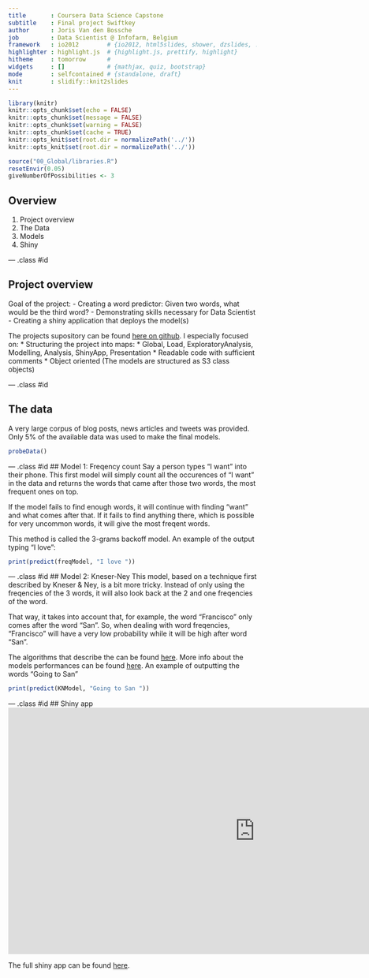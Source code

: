 ```yaml
---
title       : Coursera Data Science Capstone
subtitle    : Final project Swiftkey
author      : Joris Van den Bossche
job         : Data Scientist @ Infofarm, Belgium
framework   : io2012        # {io2012, html5slides, shower, dzslides, ...}
highlighter : highlight.js  # {highlight.js, prettify, highlight}
hitheme     : tomorrow      # 
widgets     : []            # {mathjax, quiz, bootstrap}
mode        : selfcontained # {standalone, draft}
knit        : slidify::knit2slides
---
```


```r
library(knitr)
knitr::opts_chunk$set(echo = FALSE)
knitr::opts_chunk$set(message = FALSE)
knitr::opts_chunk$set(warning = FALSE)
knitr::opts_chunk$set(cache = TRUE)
knitr::opts_knit$set(root.dir = normalizePath('../'))
knitr::opts_knit$set(root.dir = normalizePath('../'))
```
```r
source("00_Global/libraries.R")
resetEnvir(0.05)
giveNumberOfPossibilities <- 3
```

## Overview

1. Project overview
2. The Data
3. Models
4. Shiny

--- .class #id 

## Project overview
Goal of the project:
- Creating a word predictor: Given two words, what would be the third word?
- Demonstrating skills necessary for Data Scientist
- Creating a shiny application that deploys the model(s)

The projects supository can be found [here on github](https://github.com/JorisVdBos/Data-Science-Capstone). I especially focused on:
* Structuring the project into maps: 
    * Global, Load, ExploratoryAnalysis, Modelling, Analysis, ShinyApp, Presentation
* Readable code with sufficient comments
* Object oriented (The models are structured as S3 class objects)

--- .class #id 

## The data
A very large corpus of blog posts, news articles and tweets was provided. Only 5% of the available data was used to make the final models.
```r
probeData()
```
\begin{center}
The top words:
```r
wordcloud(words = corpus, scale=c(4, 1), max.words=150, random.order=FALSE, 
          rot.per=0.35, use.r.layout=FALSE, colors=brewer.pal(7,"Greens"), random.color = TRUE)
```
\end{center}

--- .class #id 
## Model 1: Freqency count
Say a person types "I want " into their phone. This first model will simply count all the occurences of "I want " in the data and returns the words that came after those two words, the most frequent ones on top.

If the model fails to find enough words, it will continue with finding "want " and what comes after that. If it fails to find anything there, which is possible for very uncommon words, it will give the most freqent words.

This method is called the 3-grams backoff model. An example of the output typing "I love ":
```r
print(predict(freqModel, "I love "))
```

--- .class #id 
## Model 2: Kneser-Ney
This model, based on a technique first described by Kneser & Ney, is a bit more tricky. Instead of only using the freqencies of the 3 words, it will also look back at the 2 and one freqencies of the word.

That way, it takes into account that, for example, the word "Francisco" only comes after the word "San". So, when dealing with word freqencies, "Francisco" will have a very low probability while it will be high after word "San".

The algorithms that describe the can be found [here](http://u.cs.biu.ac.il/~yogo/courses/mt2013/papers/chen-goodman-99.pdf). More info about the models performances can be found [here](http://rpubs.com/JorisVdBos/228218). An example of outputting the words "Going to San "
```r
print(predict(KNModel, "Going to San "))
```


--- .class #id 
## Shiny app
<iframe src="https://jorisvdbos.shinyapps.io/DataScienceTrackFinalProject/" style="border: none; width: 1000px; height: 500px"></iframe>

The full shiny app can be found [here](https://jorisvdbos.shinyapps.io/DataScienceTrackFinalProject/).

